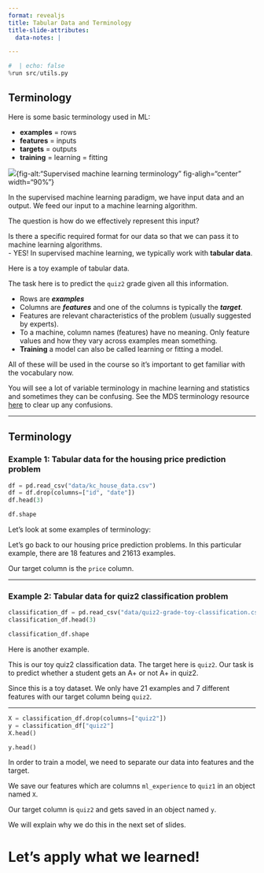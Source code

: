 ```yaml
---
format: revealjs
title: Tabular Data and Terminology
title-slide-attributes:
  data-notes: |

---
```


```python
#  | echo: false
%run src/utils.py
```

## Terminology

Here is some basic terminology used in ML:

- **examples** = rows 
- **features** = inputs
- **targets** = outputs
- **training** = learning = fitting

![](../../../static/module1/sup-ml-terminology.png){fig-alt:"Supervised machine learning terminology" fig-aligh="center" width="90%"}


:::{.notes}
In the supervised machine learning paradigm, we have input data and an output. We feed our input to a machine learning algorithm. 

The question is how do we effectively represent this input?

Is there a specific required format for our data so that we can pass it to machine learning algorithms.<br>
- YES! In supervised machine learning, we typically work with **tabular data**.<br>

Here is a toy example of tabular data. 

The task here is to predict the `quiz2` grade given all this information. 

- Rows are ***examples***<br>
- Columns are ***features*** and one of the columns is typically the ***target***.<br>
- Features are relevant characteristics of the problem (usually suggested by experts).<br>
- To a machine, column names (features) have no meaning. Only feature values and how they vary across examples mean something.<br> 
- **Training** a model can also be called learning or fitting a model.<br>

All of these will be used in the course so it's important to get familiar with the vocabulary now. 

You will see a lot of variable terminology in machine learning and statistics and sometimes they can be confusing. See the MDS terminology resource <a href="https://ubc-mds.github.io/resources_pages/terminology/" target="_blank">here</a> to clear up any confusions.
:::

---

## Terminology

### Example 1: Tabular data for the housing price prediction problem
```python
df = pd.read_csv("data/kc_house_data.csv")
df = df.drop(columns=["id", "date"])
df.head(3)

```



```python
df.shape
```


:::{.notes}
Let's look at some examples of terminology:  

Let's go back to our housing price prediction problems. 
In this particular example, there are 18 features and 21613 examples.

Our target column is the `price` column. 
:::

---

### Example 2: Tabular data for quiz2 classification problem
```python
classification_df = pd.read_csv("data/quiz2-grade-toy-classification.csv")
classification_df.head(3)
```

```python
classification_df.shape
```


:::{.notes}
Here is another example.

This is our toy quiz2 classification data. The target here is `quiz2`. Our task is to predict whether a student gets an A+ or not A+ in quiz2. 

Since this is a toy dataset. We only have 21 examples and 7 different features with our target column being `quiz2`.
:::

---

```python
X = classification_df.drop(columns=["quiz2"])
y = classification_df["quiz2"]
X.head()
```


```python
y.head()
```


:::{.notes}
In order to train a model, we need to separate our data into features and the target. 

We save our features which are columns `ml_experience` to `quiz1` in an object named `X`. 

Our target  column is `quiz2`  and gets saved in an object named `y`. 

We will explain why we do this in the next set of slides. 
:::

# Let’s apply what we learned!
